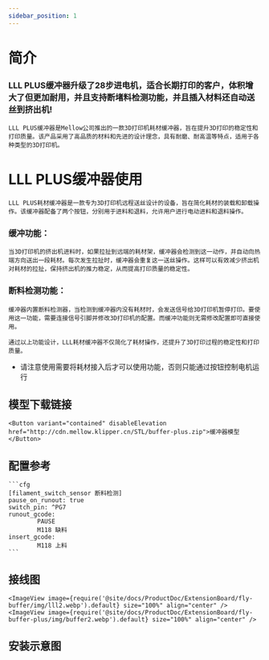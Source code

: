 ```yaml
---
sidebar_position: 1
---
```


# 简介
### LLL PLUS缓冲器升级了28步进电机，适合长期打印的客户，体积增大了但更加耐用，并且支持断堵料检测功能，并且插入材料还自动送丝到挤出机!

    LLL PLUS缓冲器是Mellow公司推出的一款3D打印机耗材缓冲器，旨在提升3D打印的稳定性和打印质量。该产品采用了高品质的材料和先进的设计理念，具有耐磨、耐高温等特点，适用于各种类型的3D打印机。

# LLL PLUS缓冲器使用
    
    LLL PLUS耗材缓冲器是一款专为3D打印机远程送丝设计的设备，旨在简化耗材的装载和卸载操作。该缓冲器配备了两个按钮，分别用于进料和退料，允许用户进行电动进料和退料操作。

### 缓冲功能：

    当3D打印机的挤出机进料时，如果拉扯到远端的耗材架，缓冲器会检测到这一动作，并自动向热端方向送出一段耗材。每次发生拉扯时，缓冲器会重复这一送丝操作。这样可以有效减少挤出机对耗材的拉扯，保持挤出机的推力稳定，从而提高打印质量的稳定性。

### 断料检测功能：

    缓冲器内置断料检测器，当检测到缓冲器内没有耗材时，会发送信号给3D打印机暂停打印。要使用这一功能，需要连接信号引脚并修改3D打印机的配置。而缓冲功能则无需修改配置即可直接使用。

    通过以上功能设计，LLL耗材缓冲器不仅简化了耗材操作，还提升了3D打印过程的稳定性和打印质量。



* 请注意使用需要将耗材接入后才可以使用功能，否则只能通过按钮控制电机运行

## 模型下载链接

    <Button variant="contained" disableElevation href="http://cdn.mellow.klipper.cn/STL/buffer-plus.zip">缓冲器模型</Button>


## 配置参考

    ```cfg
    [filament_switch_sensor 断料检测]
    pause_on_runout: true
    switch_pin: ^PG7
    runout_gcode:
            PAUSE
            M118 缺料
    insert_gcode:
            M118 上料
    ```

## 接线图

    <ImageView image={require('@site/docs/ProductDoc/ExtensionBoard/fly-buffer/img/lll2.webp').default} size="100%" align="center" />
    <ImageView image={require('@site/docs/ProductDoc/ExtensionBoard/fly-buffer-plus/img/buffer2.webp').default} size="100%" align="center" />
## 安装示意图

<PdfView file="http://cdn.mellow.klipper.cn/SCH-PDF/buffer-puls.pdf"/>

